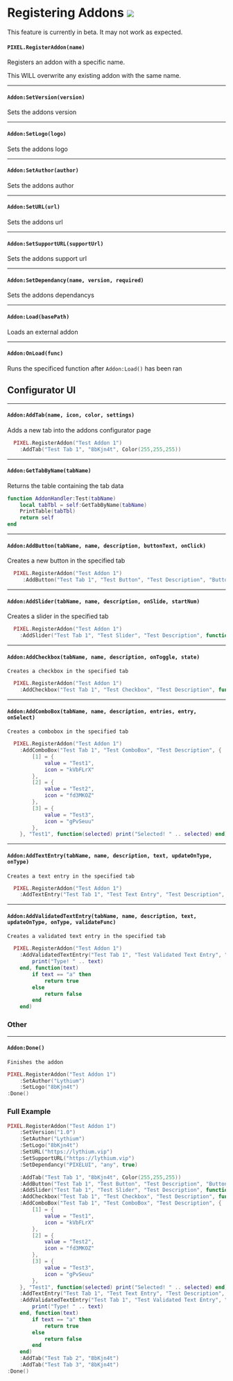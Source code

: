 
# Registering Addons ![](https://raw.githubusercontent.com/Pulsar-Dev/documentation/main/public/shared.png)

<Callout type="warning" emoji="⚠️">
  This feature is currently in beta. It may not work as expected.
</Callout>

#### `PIXEL.RegisterAddon(name)`
  Registers an addon with a specific name.

<Callout type="warning" emoji="⚠️">
  This WILL overwrite any existing addon with the same name.
</Callout>

---
#### `Addon:SetVersion(version)`
  Sets the addons version

---
#### `Addon:SetLogo(logo)`
  Sets the addons logo

---
#### `Addon:SetAuthor(author)`
  Sets the addons author


---
#### `Addon:SetURL(url)`
  Sets the addons url

---
#### `Addon:SetSupportURL(supportUrl)`
  Sets the addons support url

---
#### `Addon:SetDependancy(name, version, required)`
  Sets the addons dependancys

---
#### `Addon:Load(basePath)`
  Loads an external addon

---
#### `Addon:OnLoad(func)`
  Runs the specificed function after `Addon:Load()` has been ran


## Configurator UI

---
#### `Addon:AddTab(name, icon, color, settings)`
  Adds a new tab into the addons configurator page

```lua #
  PIXEL.RegisterAddon("Test Addon 1")
    :AddTab("Test Tab 1", "8bKjn4t", Color(255,255,255))
```

---
#### `Addon:GetTabByName(tabName)`
  Returns the table containing the tab data

```lua #
function AddonHandler:Test(tabName)
    local tabTbl = self:GetTabByName(tabName)
    PrintTable(tabTbl)
    return self
end
```

---
#### `Addon:AddButton(tabName, name, description, buttonText, onClick)`
  Creates a new button in the specified tab

```lua #
  PIXEL.RegisterAddon("Test Addon 1")
     :AddButton("Test Tab 1", "Test Button", "Test Description", "Button Text", function() print("Clicked!") end)
```

---
#### `Addon:AddSlider(tabName, name, description, onSlide, startNum)`
  Creates a slider in the specified tab

```lua #
  PIXEL.RegisterAddon("Test Addon 1")
    :AddSlider("Test Tab 1", "Test Slider", "Test Description", function(num) print("Slide! " .. num) end, 50)
```

---
#### `Addon:AddCheckbox(tabName, name, description, onToggle, state)`
    Creates a checkbox in the specified tab

```lua #
  PIXEL.RegisterAddon("Test Addon 1")
    :AddCheckbox("Test Tab 1", "Test Checkbox", "Test Description", function(check) print("Checked! " .. tostring(check)) end, true)
```

---
#### `Addon:AddComboBox(tabName, name, description, entries, entry, onSelect)`
    Creates a combobox in the specified tab

```lua #
  PIXEL.RegisterAddon("Test Addon 1")
    :AddComboBox("Test Tab 1", "Test ComboBox", "Test Description", {
        [1] = {
            value = "Test1",
            icon = "kVbFLrX"
        },
        [2] = {
            value = "Test2",
            icon = "fd3MKOZ"
        },
        [3] = {
            value = "Test3",
            icon = "gPvSeuu"
        },
    }, "Test1", function(selected) print("Selected! " .. selected) end)
```

---
#### `Addon:AddTextEntry(tabName, name, description, text, updateOnType, onType)`
    Creates a text entry in the specified tab

```lua #
  PIXEL.RegisterAddon("Test Addon 1")
    :AddTextEntry("Test Tab 1", "Test Text Entry", "Test Description", "yo", true, function(text) print("Type! " .. text) end)
```

---
#### `Addon:AddValidatedTextEntry(tabName, name, description, text, updateOnType, onType, validateFunc)`
    Creates a validated text entry in the specified tab

```lua #
  PIXEL.RegisterAddon("Test Addon 1")
    :AddValidatedTextEntry("Test Tab 1", "Test Validated Text Entry", "Test Description", "yo", true, function(text)
        print("Type! " .. text)
    end, function(text)
        if text == "a" then
            return true
        else
            return false
        end
    end)
```

### Other

---
#### `Addon:Done()`
    Finishes the addon

```lua #
PIXEL.RegisterAddon("Test Addon 1")
    :SetAuthor("Lythium")
    :SetLogo("8bKjn4t")
:Done()
```


### Full Example

```lua #
PIXEL.RegisterAddon("Test Addon 1")
    :SetVersion("1.0")
    :SetAuthor("Lythium")
    :SetLogo("8bKjn4t")
    :SetURL("https://lythium.vip")
    :SetSupportURL("https://lythium.vip")
    :SetDependancy("PIXELUI", "any", true)

    :AddTab("Test Tab 1", "8bKjn4t", Color(255,255,255))
    :AddButton("Test Tab 1", "Test Button", "Test Description", "Button Text", function() print("Clicked!") end)
    :AddSlider("Test Tab 1", "Test Slider", "Test Description", function(num) print("Slide! " .. num) end, 50)
    :AddCheckbox("Test Tab 1", "Test Checkbox", "Test Description", function(check) print("Checked! " .. tostring(check)) end, true)
    :AddComboBox("Test Tab 1", "Test ComboBox", "Test Description", {
        [1] = {
            value = "Test1",
            icon = "kVbFLrX"
        },
        [2] = {
            value = "Test2",
            icon = "fd3MKOZ"
        },
        [3] = {
            value = "Test3",
            icon = "gPvSeuu"
        },
    }, "Test1", function(selected) print("Selected! " .. selected) end)
    :AddTextEntry("Test Tab 1", "Test Text Entry", "Test Description", "yo", true, function(text) print("Type! " .. text) end)
    :AddValidatedTextEntry("Test Tab 1", "Test Validated Text Entry", "Test Description", "yo", true, function(text)
        print("Type! " .. text)
    end, function(text)
        if text == "a" then
            return true
        else
            return false
        end
    end)
    :AddTab("Test Tab 2", "8bKjn4t")
    :AddTab("Test Tab 3", "8bKjn4t")
:Done()
```